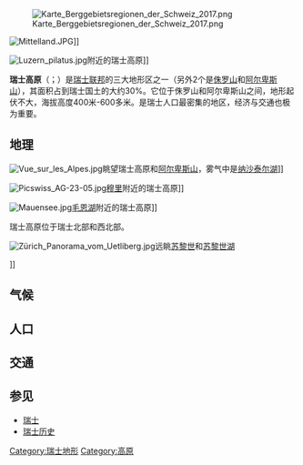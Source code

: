 [[File:Karte_Berggebietsregionen_der_Schweiz_2017.png|thumb]]

[[File:Mittelland.JPG|thumb]]]]

[[File:Luzern_pilatus.jpg|thumb]]附近的瑞士高原]]

'''瑞士高原'''（{{lang-fr|plateau suisse}}；{{lang-de|Schweizer Mittelland}}）是[[瑞士联邦|瑞士联邦]]的三大地形区之一（另外2个是[[侏罗山|侏罗山]]和[[阿尔卑斯山|阿尔卑斯山]]），其面积占到瑞士国土的大约30%。它位于侏罗山和阿尔卑斯山之间，地形起伏不大，海拔高度400米-600多米。是瑞士人口最密集的地区，经济与交通也极为重要。

== 地理 ==

[[File:Vue_sur_les_Alpes.jpg|thumb]]眺望瑞士高原和[[阿尔卑斯山|阿尔卑斯山]]，雾气中是[[纳沙泰尔湖|纳沙泰尔湖]]]]

[[File:Picswiss_AG-23-05.jpg|thumb]][[穆里_(瑞士)|穆里]]附近的瑞士高原]]

[[File:Mauensee.jpg|thumb]][[毛恩湖|毛恩湖]]附近的瑞士高原]]

瑞士高原位于瑞士北部和西北部。

[[File:Zürich_Panorama_vom_Uetliberg.jpg|thumb]]远眺[[苏黎世|苏黎世]]和[[苏黎世湖|苏黎世湖]]</center>]]

== 气候 ==

== 人口 ==

== 交通 ==

== 参见 ==

* [[瑞士|瑞士]]
* [[瑞士历史|瑞士历史]]

{{Authority control}}
[[Category:瑞士地形|Category:瑞士地形]]
[[Category:高原|Category:高原]]